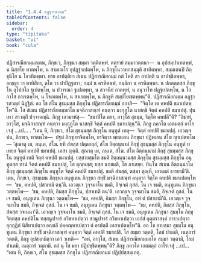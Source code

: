 ```yaml
---
title: "1.4.4 อฏฺฐารสวตฺต"
tableOfContents: false
sidebar:
  order: 4
type: "tipitaka"
basket: "vi"
book: "cula"
---
```



<DynamicBreadcrumb />

<Division number="40" book="cula">

<Paragraph number="191" book="cula">
ปฏิสารณียกมฺมกเตน, ภิกฺขเว, ภิกฺขุนา สมฺมา วตฺติตพฺพํ. ตตฺรายํ สมฺมาวตฺตนา—  น อุปสมฺปาเทตพฺพํ, น นิสฺสโย ทาตพฺโพ, น สามเณโร อุปฏฺฐาเปตพฺโพ, น ภิกฺขุโนวาทกสมฺมุติ สาทิตพฺพา, สมฺมเตนปิ ภิกฺขุนิโย น โอวทิตพฺพา. ยาย อาปตฺติยา สํเฆน ปฏิสารณียกมฺมํ กตํ โหติ สา อาปตฺติ น อาปชฺชิตพฺพา, อญฺญา วา ตาทิสิกา, ตโต วา ปาปิฏฺฐตรา; กมฺมํ น ครหิตพฺพํ, กมฺมิกา น ครหิตพฺพา. น ปกตตฺตสฺส ภิกฺขุโน อุโปสโถ ฐเปตพฺโพ, น ปวารณา ฐเปตพฺพา, น สวจนียํ กาตพฺพํ, น อนุวาโท ปฏฺฐเปตพฺโพ, น โอกาโส กาเรตพฺโพ, น โจเทตพฺโพ, น สาเรตพฺโพ, น ภิกฺขูหิ สมฺปโยเชตพฺพนฺ”ติ.

</Paragraph>
</Division>

<Paragraph number="192" type="center" book="cula">
ปฏิสารณียกมฺเม อฏฺฐารสวตฺตํ นิฏฺฐิตํ.


</Paragraph>

<Division number="41" book="cula">

<Paragraph number="193" book="cula">
อถ โข สํโฆ สุธมฺมสฺส ภิกฺขุโน ปฏิสารณียกมฺมํ อกาสิ—  “จิตฺโต เต คหปติ ขมาเปตพฺโพ”ติ. โส สํเฆน ปฏิสารณียกมฺมกโต มจฺฉิกาสณฺฑํ คนฺตฺวา มงฺกุภูโต นาสกฺขิ จิตฺตํ คหปติํ ขมาเปตุํ. ปุนเทว สาวตฺถิํ ปจฺจาคญฺฉิ. ภิกฺขู เอวมาหํสุ—  “ขมาปิโต ตยา, อาวุโส สุธมฺม, จิตฺโต คหปตี”ติ? “อิธาหํ, อาวุโส, มจฺฉิกาสณฺฑํ คนฺตฺวา มงฺกุภูโต นาสกฺขิํ จิตฺตํ คหปติํ ขมาเปตุนฺ”ติ. ภิกฺขู ภควโต เอตมตฺถํ อาโรเจสุํ …เป… . “เตน หิ, ภิกฺขเว, สํโฆ สุธมฺมสฺส ภิกฺขุโน อนุทูตํ เทตุ—  จิตฺตํ คหปติํ ขมาเปตุํ. เอวญฺจ ปน, ภิกฺขเว, ทาตพฺโพ—  ปฐมํ ภิกฺขุ ยาจิตพฺโพ, ยาจิตฺวา พฺยตฺเตน ภิกฺขุนา ปฏิพเลน สํโฆ ญาเปตพฺโพ—
</Paragraph>

<Paragraph number="194" book="cula">
‘สุณาตุ เม, ภนฺเต, สํโฆ. ยทิ สํฆสฺส ปตฺตกลฺลํ, สํโฆ อิตฺถนฺนามํ ภิกฺขุํ สุธมฺมสฺส ภิกฺขุโน อนุทูตํ ทเทยฺย จิตฺตํ คหปติํ ขมาเปตุํ. เอสา ญตฺติ.
</Paragraph>

<Paragraph number="195" book="cula">
สุณาตุ เม, ภนฺเต, สํโฆ. สํโฆ อิตฺถนฺนามํ ภิกฺขุํ สุธมฺมสฺส ภิกฺขุโน อนุทูตํ เทติ จิตฺตํ คหปติํ ขมาเปตุํ. ยสฺสายสฺมโต ขมติ อิตฺถนฺนามสฺส ภิกฺขุโน สุธมฺมสฺส ภิกฺขุโน อนุทูตสฺส ทานํ จิตฺตํ คหปติํ ขมาเปตุํ, โส ตุณฺหสฺส; ยสฺส นกฺขมติ, โส ภาเสยฺย.
</Paragraph>

<Paragraph number="196" book="cula">
ทินฺโน สํเฆน อิตฺถนฺนาโม ภิกฺขุ สุธมฺมสฺส ภิกฺขุโน อนุทูโต จิตฺตํ คหปติํ ขมาเปตุํ. ขมติ สํฆสฺส, ตสฺมา ตุณฺหี, เอวเมตํ ธารยามี’ติ.
</Paragraph>

</Division>
<Division number="42" book="cula">

<Paragraph number="197" book="cula">
เตน, ภิกฺขเว, สุธมฺเมน ภิกฺขุนา อนุทูเตน ภิกฺขุนา สทฺธิํ มจฺฉิกาสณฺฑํ คนฺตฺวา จิตฺโต คหปติ ขมาเปตพฺโพ—  ‘ขม, คหปติ, ปสาเทมิ ตนฺ’ติ. เอวญฺเจ วุจฺจมาโน ขมติ, อิจฺเจตํ กุสลํ. โน เจ ขมติ, อนุทูเตน ภิกฺขุนา วตฺตพฺโพ—  ‘ขม, คหปติ, อิมสฺส ภิกฺขุโน, ปสาเทติ ตนฺ’ติ. เอวญฺเจ วุจฺจมาโน ขมติ, อิจฺเจตํ กุสลํ. โน เจ ขมติ, อนุทูเตน ภิกฺขุนา วตฺตพฺโพ—  ‘ขม, คหปติ, อิมสฺส ภิกฺขุโน, อหํ ตํ ปสาเทมี’ติ. เอวญฺเจ วุจฺจมาโน ขมติ, อิจฺเจตํ กุสลํ. โน เจ ขมติ, อนุทูเตน ภิกฺขุนา วตฺตพฺโพ—  ‘ขม, คหปติ, อิมสฺส ภิกฺขุโน, สํฆสฺส วจเนนา’ติ. เอวญฺเจ วุจฺจมาโน ขมติ, อิจฺเจตํ กุสลํ. โน เจ ขมติ, อนุทูเตน ภิกฺขุนา สุธมฺโม ภิกฺขุ จิตฺตสฺส คหปติโน ทสฺสนูปจารํ อวิชหาเปตฺวา สวนูปจารํ อวิชหาเปตฺวา เอกํสํ อุตฺตราสงฺคํ การาเปตฺวา อุกฺกุฏิกํ นิสีทาเปตฺวา อญฺชลิํ ปคฺคณฺหาเปตฺวา ตํ อาปตฺติํ เทสาเปตพฺโพ”ติ.
</Paragraph>

<Paragraph number="198" book="cula">
อถ โข อายสฺมา สุธมฺโม อนุทูเตน ภิกฺขุนา สทฺธิํ มจฺฉิกาสณฺฑํ คนฺตฺวา จิตฺตํ คหปติํ ขมาเปสิ. โส สมฺมา วตฺตติ, โลมํ ปาเตติ, เนตฺถารํ วตฺตติ, ภิกฺขู อุปสงฺกมิตฺวา เอวํ วเทติ—  “อหํ, อาวุโส, สํเฆน ปฏิสารณียกมฺมกโต สมฺมา วตฺตามิ, โลมํ ปาเตมิ, เนตฺถารํ วตฺตามิ. กถํ นุ โข มยา ปฏิปชฺชิตพฺพนฺ”ติ? ภิกฺขู ภควโต เอตมตฺถํ อาโรเจสุํ …เป…  “เตน หิ, ภิกฺขเว, สํโฆ สุธมฺมสฺส ภิกฺขุโน ปฏิสารณียกมฺมํ ปฏิปฺปสฺสมฺเภตุ.
</Paragraph>
</Division>
